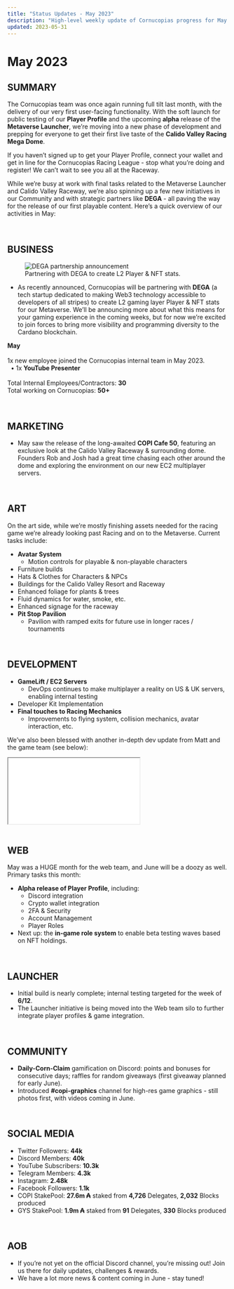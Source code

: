 ```yaml
---
title: "Status Updates - May 2023"
description: "High-level weekly update of Cornucopias progress for May 2023."
updated: 2023-05-31
---
```


# May 2023  

## SUMMARY  

The Cornucopias team was once again running full tilt last month, with the delivery of our very first user-facing functionality. With the soft launch for public testing of our **Player Profile** and the upcoming **alpha** release of the **Metaverse Launcher**, we’re moving into a new phase of development and prepping for everyone to get their first live taste of the **Calido Valley Racing Mega Dome**.  

If you haven’t signed up to get your Player Profile, connect your wallet and get in line for the Cornucopias Racing League - stop what you’re doing and register! We can’t wait to see you all at the Raceway.  

While we’re busy at work with final tasks related to the Metaverse Launcher and Calido Valley Raceway, we’re also spinning up a few new initiatives in our Community and with strategic partners like **DEGA** - all paving the way for the release of our first playable content. Here’s a quick overview of our activities in May:

<br />

## BUSINESS  

<figure className="img-center">
  <img src="/images/status/2023-05/business.avif" alt="DEGA partnership announcement" />
  <figcaption>Partnering with DEGA to create L2 Player &amp; NFT stats.</figcaption>
</figure>

<ul className="styled-list">
  <li>
    As recently announced, Cornucopias will be partnering with <b>DEGA</b> (a tech startup dedicated to making Web3 technology accessible to developers of all stripes) to create L2 gaming layer Player &amp; NFT stats for our Metaverse. We’ll be announcing more about what this means for your gaming experience in the coming weeks, but for now we’re excited to join forces to bring more visibility and programming diversity to the Cardano blockchain.
  </li>
</ul>

<div className="note-box">
  <p style={{margin: 0}}>
    <b>May</b><br /><br />
    1x new employee joined the Cornucopias internal team in May 2023.<br />
    &nbsp;&nbsp;• 1x <b>YouTube Presenter</b><br /><br />
    Total Internal Employees/Contractors: <b style={{color:"#f59e0b"}}>30</b><br />
    Total working on Cornucopias: <b style={{color:"#f59e0b"}}>50+​</b>
  </p>
</div>

<br />

## MARKETING  

<ul className="styled-list">
  <li>
    May saw the release of the long-awaited <b>COPI Cafe 50</b>, featuring an exclusive look at the Calido Valley Raceway &amp; surrounding dome. Founders Rob and Josh had a great time chasing each other around the dome and exploring the environment on our new EC2 multiplayer servers.
  </li>
</ul>

<br />

## ART  

<p>On the art side, while we’re mostly finishing assets needed for the racing game we’re already looking past Racing and on to the Metaverse. Current tasks include:</p>

<ul className="styled-list">
  <li>
    <b>Avatar System</b>
    <ul className="styled-list">
      <li>Motion controls for playable &amp; non-playable characters</li>
    </ul>
  </li>
  <li>Furniture builds</li>
  <li>Hats &amp; Clothes for Characters &amp; NPCs</li>
  <li>Buildings for the Calido Valley Resort and Raceway</li>
  <li>Enhanced foliage for plants &amp; trees</li>
  <li>Fluid dynamics for water, smoke, etc.</li>
  <li>Enhanced signage for the raceway</li>
  <li>
    <b>Pit Stop Pavilion</b>
    <ul className="styled-list">
      <li>Pavilion with ramped exits for future use in longer races / tournaments</li>
    </ul>
  </li>
</ul>

<br />

## DEVELOPMENT  

<ul className="styled-list">
  <li>
    <b>GameLift / EC2 Servers</b>
    <ul className="styled-list">
      <li>DevOps continues to make multiplayer a reality on US &amp; UK servers, enabling internal testing</li>
    </ul>
  </li>
  <li>Developer Kit Implementation</li>
  <li>
    <b>Final touches to Racing Mechanics</b>
    <ul className="styled-list">
      <li>Improvements to flying system, collision mechanics, avatar interaction, etc.</li>
    </ul>
  </li>
</ul>

<p>We’ve also been blessed with another in-depth dev update from Matt and the game team (see below):</p>

<div className="yt-embed" style={{ aspectRatio: "4/3" }}>
  <iframe
    src="/docs/dev-update-may.pdf"
    title="Dev Update May (PDF)"
    loading="lazy"
  ></iframe>
</div>


<br />

## WEB  

<p>May was a HUGE month for the web team, and June will be a doozy as well. Primary tasks this month:</p>

<ul className="styled-list">
  <li>
    <b>Alpha release of Player Profile</b>, including:
    <ul className="styled-list">
      <li>Discord integration</li>
      <li>Crypto wallet integration</li>
      <li>2FA &amp; Security</li>
      <li>Account Management</li>
      <li>Player Roles</li>
    </ul>
  </li>
  <li>
    Next up: the <b>in-game role system</b> to enable beta testing waves based on NFT holdings.
  </li>
</ul>

<br />

## LAUNCHER  

<ul className="styled-list">
  <li>
    Initial build is nearly complete; internal testing targeted for the week of <b>6/12</b>.
  </li>
  <li>
    The Launcher initiative is being moved into the Web team silo to further integrate player profiles &amp; game integration.
  </li>
</ul>

<br />

## COMMUNITY  

<ul className="styled-list">
  <li>
    <b>Daily-Corn-Claim</b> gamification on Discord: points and bonuses for consecutive days; raffles for random giveaways (first giveaway planned for early June).
  </li>
  <li>
    Introduced <b>#copi-graphics</b> channel for high-res game graphics - still photos first, with videos coming in June.
  </li>
</ul>

<br />

## SOCIAL MEDIA  

<ul className="styled-list">
  <li>Twitter Followers: <b>44k</b></li>
  <li>Discord Members: <b>40k</b></li>
  <li>YouTube Subscribers: <b>10.3k</b></li>
  <li>Telegram Members: <b>4.3k</b></li>
  <li>Instagram: <b>2.48k</b></li>
  <li>Facebook Followers: <b>1.1k</b></li>
  <li>COPI StakePool: <b>27.6m ₳</b> staked from <b>4,726</b> Delegates, <b>2,032</b> Blocks produced</li>
  <li>GYS StakePool: <b>1.9m ₳</b> staked from <b>91</b> Delegates, <b>330</b> Blocks produced</li>
</ul>

<br />

## AOB  

<ul className="styled-list">
  <li>If you’re not yet on the official Discord channel, you’re missing out! Join us there for daily updates, challenges &amp; rewards.</li>
  <li>We have a lot more news &amp; content coming in June - stay tuned!</li>
</ul>
